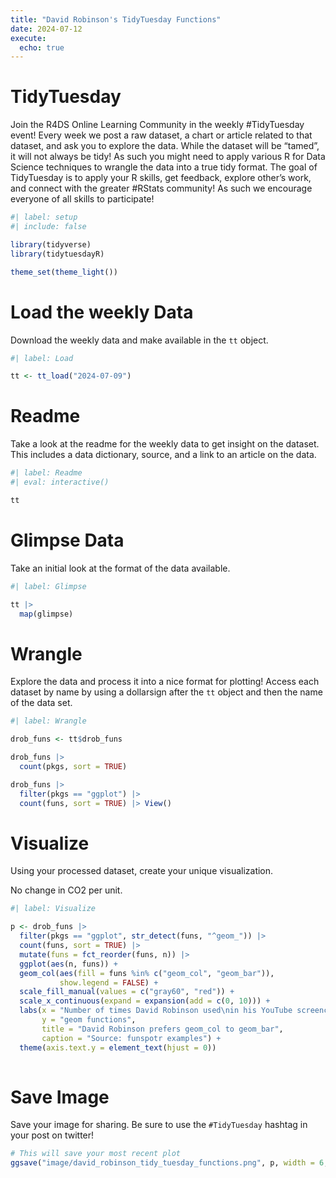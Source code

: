 ```yaml
---
title: "David Robinson's TidyTuesday Functions"
date: 2024-07-12
execute: 
  echo: true
---
```


# TidyTuesday

Join the R4DS Online Learning Community in the weekly #TidyTuesday event!
Every week we post a raw dataset, a chart or article related to that dataset, and ask you to explore the data.
While the dataset will be “tamed”, it will not always be tidy! As such you might need to apply various R for Data Science techniques to wrangle the data into a true tidy format.
The goal of TidyTuesday is to apply your R skills, get feedback, explore other’s work, and connect with the greater #RStats community!
As such we encourage everyone of all skills to participate!

```r
#| label: setup
#| include: false

library(tidyverse)
library(tidytuesdayR)

theme_set(theme_light())
```

# Load the weekly Data

Download the weekly data and make available in the `tt` object.

```r
#| label: Load

tt <- tt_load("2024-07-09")
```

# Readme

Take a look at the readme for the weekly data to get insight on the dataset.
This includes a data dictionary, source, and a link to an article on the data.

```r
#| label: Readme
#| eval: interactive()

tt

```

# Glimpse Data

Take an initial look at the format of the data available.

```r
#| label: Glimpse

tt |> 
  map(glimpse)

```

# Wrangle

Explore the data and process it into a nice format for plotting! Access each dataset by name by using a dollarsign after the `tt` object and then the name of the data set.

```r
#| label: Wrangle

drob_funs <- tt$drob_funs

drob_funs |> 
  count(pkgs, sort = TRUE)

drob_funs |> 
  filter(pkgs == "ggplot") |> 
  count(funs, sort = TRUE) |> View()
```

# Visualize

Using your processed dataset, create your unique visualization.

No change in CO2 per unit.

```r
#| label: Visualize

p <- drob_funs |> 
  filter(pkgs == "ggplot", str_detect(funs, "^geom_")) |> 
  count(funs, sort = TRUE) |> 
  mutate(funs = fct_reorder(funs, n)) |> 
  ggplot(aes(n, funs)) +
  geom_col(aes(fill = funs %in% c("geom_col", "geom_bar")),
           show.legend = FALSE) +
  scale_fill_manual(values = c("gray60", "red")) +
  scale_x_continuous(expand = expansion(add = c(0, 10))) +
  labs(x = "Number of times David Robinson used\nin his YouTube screencast",
       y = "geom functions",
       title = "David Robinson prefers geom_col to geom_bar",
       caption = "Source: funspotr examples") +
  theme(axis.text.y = element_text(hjust = 0))
                    

```

# Save Image

Save your image for sharing. Be sure to use the `#TidyTuesday` hashtag in your post on twitter! 

```r

# This will save your most recent plot
ggsave("image/david_robinson_tidy_tuesday_functions.png", p, width = 6, height = 5)
```
